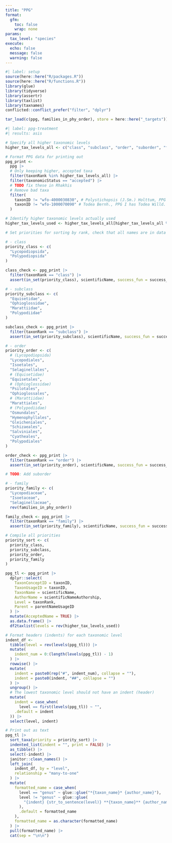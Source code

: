 ```yaml
---
title: "PPG"
format:
  gfm:
    toc: false
    wrap: none
params:
  tax_level: "species"
execute: 
  echo: false
  message: false
  warning: false
---
```


```r
#| label: setup
source(here::here("R/packages.R"))
source(here::here("R/functions.R"))
library(glue)
library(tidyverse)
library(assertr)
library(taxlist)
library(taxnames)
conflicted::conflict_prefer("filter", "dplyr")

tar_load(c(ppg, families_in_phy_order), store = here::here("_targets"))
```

```r
#| label: ppg-treatment
#| results: asis

# Specify all higher taxonomic levels
higher_tax_levels_all <- c("class", "subclass", "order", "suborder", "family", "subfamily", "tribe", "subtribe", "genus")

# Format PPG data for printing out
ppg_print <-
  ppg |>
  # Only keeping higher, accepted taxa
  filter(taxonRank %in% higher_tax_levels_all) |>
  filter(taxonomicStatus == "accepted") |>
  # TODO fix these in Rhakhis
  # Remove bad taxa
  filter(
    taxonID != "wfo-4000030830", # Polystichopsis (J.Sm.) Holttum, PPG I has Polystichopsis (J.Sm.) C.Chr. nolint
    taxonID != "wfo-1000070090" # Todea Bernh., PPG I has Todea Willd. ex Bernh.
  )

# Identify higher taxonomic levels actually used
higher_tax_levels_used <- higher_tax_levels_all[higher_tax_levels_all %in% ppg_print$taxonRank]

# Set priorities for sorting by rank, check that all names are in data

# - class
priority_class <- c(
  "Lycopodiopsida",
  "Polypodiopsida"
)

class_check <- ppg_print |>
  filter(taxonRank == "class") |>
  assert(in_set(priority_class), scientificName, success_fun = success_logical)

# - subclass
priority_subclass <- c(
  "Equisetidae",
  "Ophioglossidae",
  "Marattiidae",
  "Polypodiidae"
)

subclass_check <- ppg_print |>
  filter(taxonRank == "subclass") |>
  assert(in_set(priority_subclass), scientificName, success_fun = success_logical)

# - order
priority_order <- c(
  # (Lycopodiopsida)
  "Lycopodiales",
  "Isoetales",
  "Selaginellales",
  # (Equisetidae)
  "Equisetales",
  # (Ophioglossidae)
  "Psilotales",
  "Ophioglossales",
  # (Marattiidae)
  "Marattiales",
  # (Polypodiidae)
  "Osmundales",
  "Hymenophyllales",
  "Gleicheniales",
  "Schizaeales",
  "Salviniales",
  "Cyatheales",
  "Polypodiales"
)

order_check <- ppg_print |>
  filter(taxonRank == "order") |>
  assert(in_set(priority_order), scientificName, success_fun = success_logical)

# TODO: Add suborder

# - family
priority_family <- c(
  "Lycopodiaceae",
  "Isoetaceae",
  "Selaginellaceae",
  rev(families_in_phy_order))

family_check <- ppg_print |>
  filter(taxonRank == "family") |>
  assert(in_set(priority_family), scientificName, success_fun = success_logical)

# Compile all priorities
priority_sort <- c(
  priority_class,
  priority_subclass,
  priority_order,
  priority_family
)

ppg_tl <- ppg_print |>
  dplyr::select(
    TaxonConceptID = taxonID,
    TaxonUsageID = taxonID,
    TaxonName = scientificName,
    AuthorName = scientificNameAuthorship,
    Level = taxonRank,
    Parent = parentNameUsageID
  ) |>
  mutate(AcceptedName = TRUE) |>
  as.data.frame() |>
  df2taxlist(levels = rev(higher_tax_levels_used))

# Format headers (indents) for each taxonomic level
indent_df <-
  tibble(level = rev(levels(ppg_tl))) |>
  mutate(
    indent_num = 0:(length(levels(ppg_tl)) - 1)
  ) |>
  rowwise() |>
  mutate(
    indent = paste0(rep("#", indent_num), collapse = ""),
    indent = paste0(indent, "##", collapse = "")
  ) |>
  ungroup() |>
  # The lowest taxonomic level should not have an indent (header)
  mutate(
    indent = case_when(
      level == first(levels(ppg_tl)) ~ "",
    .default = indent
  )) |>
  select(level, indent)

# Print out as text
ppg_tl |>
  sort_taxa(priority = priority_sort) |>
  indented_list(indent = "", print = FALSE) |>
  as_tibble() |>
  select(-indent) |>
  janitor::clean_names() |>
  left_join(
    indent_df, by = "level",
    relationship = "many-to-one"
  ) |>
  mutate(
    formatted_name = case_when(
      level == "genus" ~ glue::glue("*{taxon_name}* {author_name}"),
      level != "genus" ~ glue::glue(
        "{indent} {str_to_sentence(level)} **{taxon_name}** {author_name}"
      ),
      .default = formatted_name
    ),
    formatted_name = as.character(formatted_name)
  ) |>
  pull(formatted_name) |>
  cat(sep = "\n\n")
```
